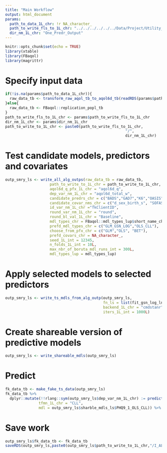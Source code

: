 ```yaml
---
title: "Main Workflow"
output: html_document
params:
  path_to_data_1L_chr: !r NA_character_
  path_to_write_fls_to_1L_chr: "../../../../../../Data/Project/Utility_Models"
  dir_nm_1L_chr: "One_Predr_Output"
---
```


```r
knitr::opts_chunk$set(echo = TRUE)
library(xtable) 
library(FBaqol) 
library(magrittr)
```

# Specify input data

```r
if(!is.na(params$path_to_data_1L_chr)){
  raw_data_tb <- transform_raw_aqol_tb_to_aqol6d_tb(readRDS(params$path_to_data_1L_chr))
}else{
  raw_data_tb <- FBaqol::replication_popl_tb
}
path_to_write_fls_to_1L_chr <- params$path_to_write_fls_to_1L_chr
dir_nm_1L_chr <- params$dir_nm_1L_chr
path_to_write_to_1L_chr <- paste0(path_to_write_fls_to_1L_chr,
                                                      "/",
                                                      dir_nm_1L_chr)
```

# Test candidate models, predictors and covariates

```r
outp_smry_ls <- write_all_alg_outps(raw_data_tb = raw_data_tb,
                    path_to_write_to_1L_chr = path_to_write_to_1L_chr,
                    aqol6d_q_pfx_1L_chr = "aqol6d_q",
                    dep_var_nm_1L_chr = "aqol6d_total_w",
                    candidate_predrs_chr = c("BADS","GAD7","K6","OASIS","PHQ9","SCARED"),
                    candidate_covar_nms_chr = c("d_sex_birth_s", "SOFAS", "c_p_diag_s", "c_clinical_staging_s", "d_age",  "d_sexual_ori_s", "d_country_bir_s", "d_relation_s", "d_studying_working"),
                    id_var_nm_1L_chr ="fkClientID",
                    round_var_nm_1L_chr = "round",
                    round_bl_val_1L_chr = "Baseline",
                    mdl_types_chr = FBaqol::mdl_types_lup$short_name_chr, 
                    prefd_mdl_types_chr = c("GLM_GSN_LOG","OLS_CLL"),
                    choose_from_pfx_chr = c("GLM","OLS", "BET"),
                    prefd_covars_chr = NA_character_,
                    seed_1L_int = 12345,
                    n_folds_1L_int = 10L,
                    max_nbr_of_boruta_mdl_runs_int = 300L,
                    mdl_types_lup = mdl_types_lup)

```

# Apply selected models to selected predictors

```r
outp_smry_ls <- write_ts_mdls_from_alg_outp(outp_smry_ls,
                                            fn_ls = list(fit_gsn_log_lnk,fit_clg_log_tfmn),
                                            backend_1L_chr = "cmdstanr",
                                            iters_1L_int = 1000L)
```

# Create shareable version of predictive models

```r
outp_smry_ls <- write_shareable_mdls(outp_smry_ls)
```

# Predict

```r
fk_data_tb <- make_fake_ts_data(outp_smry_ls)
fk_data_tb %>%
  dplyr::mutate(!!rlang::sym(outp_smry_ls$dep_var_nm_1L_chr) := predict_aqol6d(data_tb = fk_data_tb,
               tfmn_1L_chr = "CLL",
               mdl = outp_smry_ls$sharble_mdls_ls$PHQ9_1_OLS_CLL)) %>% head() 
```

# Save work

```r
outp_smry_ls$fk_data_tb <- fk_data_tb
saveRDS(outp_smry_ls,paste0(outp_smry_ls$path_to_write_to_1L_chr,"/I_ALL_OUTPUT_.RDS"))
```

